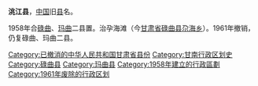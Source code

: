 '''洮江县'''，[[中国|中国]]旧[[县|县]]名。

1958年合[[碌曲县|碌曲]]、[[玛曲县|玛曲]]二县置。治孕海滩（今[[甘肃省|甘肃省]][[碌曲县|碌曲县]][[尕海乡|尕海乡]]）。1961年撤销，仍复碌曲、玛曲二县。 

{{中华人民共和国行政区划小作品}}
[[Category:已撤消的中华人民共和国甘肃省县份|Category:已撤消的中华人民共和国甘肃省县份]]
[[Category:甘南行政区划史|Category:甘南行政区划史]]
[[Category:碌曲县|Category:碌曲县]]
[[Category:玛曲县|Category:玛曲县]]
[[Category:1958年建立的行政區劃|Category:1958年建立的行政區劃]]
[[Category:1961年废除的行政区划|Category:1961年废除的行政区划]]